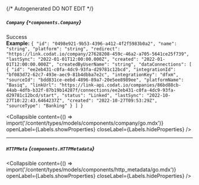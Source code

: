{/* Autogenerated DO NOT EDIT  */}

##### `Company` *{`*components.Company`}*
Success
<br/>
**Example:** `{
"id": "0498e921-9b53-4396-a412-4f2f5983b0a2",
"name": "string",
"platform": "string",
"redirect": "https://link.codat.io/company/27628208-459c-46a2-a705-5641ce25f739",
"lastSync": "2022-01-01T12:00:00.000Z",
"created": "2022-01-01T12:00:00.000Z",
"createdByUserName": "string",
"dataConnections": [
{
"id": "ee2eb431-c0fa-4dc9-93fa-d29781c12bcd",
"integrationId": "bf083d72-62c7-493e-aec9-81b4dbba7e2c",
"integrationKey": "dfxm",
"sourceId": "bdd831ce-eebd-4896-89a7-20e5ee8989ee",
"platformName": "Basiq",
"linkUrl": "https://link-api.codat.io/companies/86bd88cb-44ab-4dfb-b32f-87b19b14287f/connections/ee2eb431-c0fa-4dc9-93fa-d29781c12bcd/start",
"status": "Linked",
"lastSync": "2022-10-27T10:22:43.6464237Z",
"created": "2022-10-27T09:53:29Z",
"sourceType": "Banking"
}
]
}`

<Collapsible content={() => import('/content/types/models/components/company/go.mdx')} openLabel={Labels.showProperties} closeLabel={Labels.hideProperties} />


---
##### `HTTPMeta` *{`components.HTTPMetadata`}*

<Collapsible content={() => import('/content/types/models/components/http_metadata/go.mdx')} openLabel={Labels.showProperties} closeLabel={Labels.hideProperties} />



